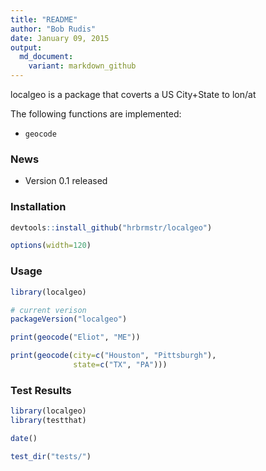 ```yaml
---
title: "README"
author: "Bob Rudis"
date: January 09, 2015
output:
  md_document:
    variant: markdown_github
---
```


localgeo is a package that coverts a US City+State to lon/at

The following functions are implemented:

- `geocode`

### News

- Version 0.1 released

### Installation

```r
devtools::install_github("hrbrmstr/localgeo")
```

```r
options(width=120)
```

### Usage

```r
library(localgeo)

# current verison
packageVersion("localgeo")

print(geocode("Eliot", "ME"))

print(geocode(city=c("Houston", "Pittsburgh"),
              state=c("TX", "PA")))


```

### Test Results

```r
library(localgeo)
library(testthat)

date()

test_dir("tests/")
```

